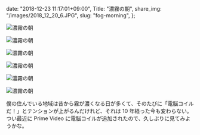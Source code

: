   date: "2018-12-23 11:17:01+09:00",
  Title: "濃霧の朝",
  share_img: "/images/2018_12_20_6.JPG",
  slug: "fog-morning",
};

![濃霧の朝](/images/2018_12_20_1.JPG)

![濃霧の朝](/images/2018_12_20_2.JPG)

![濃霧の朝](/images/2018_12_20_3.JPG)

![濃霧の朝](/images/2018_12_20_4.JPG)

![濃霧の朝](/images/2018_12_20_5.JPG)

![濃霧の朝](/images/2018_12_20_6.JPG)

僕の住んでいる地域は昔から霧が濃くなる日が多くて、そのたびに「電脳コイルだ！」とテンションが上がるんだけれど、それは 10 年経った今も変わらない。つい最近に Prime Video に電脳コイルが追加されたので、久しぶりに見てみようかな。
